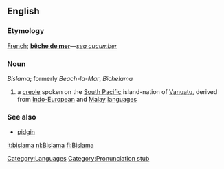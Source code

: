 {{wikipedia}}
{{Interwiktionary|code=bi}}

==English==

===Etymology===
[[French]]; '''[[bêche de mer]]'''&mdash;''[[sea cucumber]]''

===Noun===
''Bislama''; formerly ''Beach-la-Mar'', ''Bichelama''

# a [[creole]] spoken on the [[South Pacific]] island-nation of [[Vanuatu]], derived from [[Indo-European]] and [[Malay]] [[language]]s 

===See also===
* [[pidgin]]

[[Category:Languages]]
[[Category:Pronunciation stub]]

[[it:bislama]]
[[nl:Bislama]]
[[fi:Bislama]]